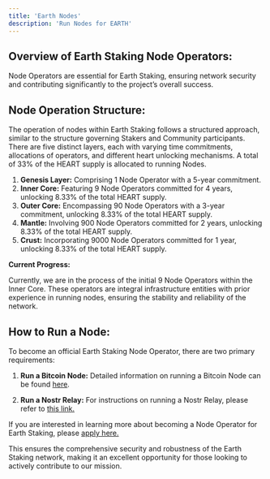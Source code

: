 ```yaml
---
title: 'Earth Nodes'
description: 'Run Nodes for EARTH'
---
```

## Overview of Earth Staking Node Operators:

Node Operators are essential for Earth Staking, ensuring network security and contributing significantly to the project’s overall success.

## Node Operation Structure:

The operation of nodes within Earth Staking follows a structured approach, similar to the structure governing Stakers and Community participants. There are five distinct layers, each with varying time commitments, allocations of operators, and different heart unlocking mechanisms. A total of 33% of the HEART supply is allocated to running Nodes.

1. **Genesis Layer:** Comprising 1 Node Operator with a 5-year commitment.
2. **Inner Core:** Featuring 9 Node Operators committed for 4 years, unlocking 8.33% of the total HEART supply.
3. **Outer Core:** Encompassing 90 Node Operators with a 3-year commitment, unlocking 8.33% of the total  HEART supply.
4. **Mantle:** Involving 900 Node Operators committed for 2 years, unlocking 8.33% of the total  HEART supply.
5. **Crust:** Incorporating 9000 Node Operators committed for 1 year, unlocking 8.33% of the total  HEART supply.

**Current Progress:**

Currently, we are in the process of the initial 9 Node Operators within the Inner Core. These operators are integral infrastructure entities with prior experience in running nodes, ensuring the stability and reliability of the network.

## How to Run a Node:
To become an official Earth Staking Node Operator, there are two primary requirements:

1. **Run a Bitcoin Node:** Detailed information on running a Bitcoin Node can be found [here](https://bitcoin.org/en/full-node).

2. **Run a Nostr Relay:** For instructions on running a Nostr Relay, please refer to [this link.](https://usenostr.org/relay)

If you are interested in learning more about becoming a Node Operator for Earth Staking, please [apply here.](https://earthstaking.typeform.com/to/bM6iXb4c)

This ensures the comprehensive security and robustness of the Earth Staking network, making it an excellent opportunity for those looking to actively contribute to our mission.